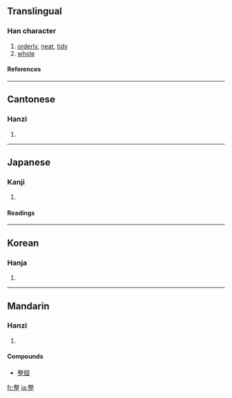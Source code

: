 ==Translingual==
===Han character===
{{Han char|rn=66|rad=攴|as=11|sn=15|four=5810<sub>1</sub>|canj=木大一卜一 (DKMYM)}}
# [[orderly]], [[neat]], [[tidy]]
# [[whole]]
====References====
{{Han ref|kx=0475.321|dkj=13394|hdz=21477.080|uh=6574|ud=25972|bh=BEE3|bd=48867}}
----
==Cantonese==
===Hanzi===
{{yue-hanzi|jyut=|y=jing2}}
# {{defn|Cantonese}}
----
==Japanese==
===Kanji===
{{ja-kanji|grade=3|rs=攴11}}
# {{defn|Japanese}} 
====Readings====
{{ja-readings|on=[[せい]] (sei)|kun=[[ととのえる]] (totonoeru), [[ととのう]] (totonou)}}
----
==Korean==
===Hanja===
{{ko-hanja|hangeul=정|eumhun=가지런할|rv=jeong|mr=chŏng|y=ceng}}
# {{defn|Korean}}
----

==Mandarin==
===Hanzi===
{{cmn-hanzi|pin=[[zhěng]] ([[zheng3]])|wg=cheng<sup>3</sup>}}
# {{defn|Mandarin}}
====Compounds====
*[[整個]]

[[fr:整]]
[[ja:整]]